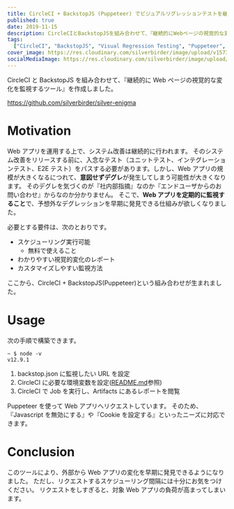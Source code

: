 ```yaml
---
title: CircleCI + BackstopJS (Puppeteer) でビジュアルリグレッションテストを継続的に監視する
published: true
date: 2019-11-15
description: CircleCIとBackstopJSを組み合わせて、『継続的にWebページの視覚的な変化を監視するツール』を作成しました。
tags:
  ["CircleCI", "BackstopJS", "Visual Regression Testing", "Puppeteer", "Test"]
cover_image: https://res.cloudinary.com/silverbirder/image/upload/v1573651959/backstopjs/backstopjs.png
socialMediaImage: https://res.cloudinary.com/silverbirder/image/upload/v1573651959/backstopjs/backstopjs.png
---
```


CircleCI と BackstopJS を組み合わせて、『継続的に Web ページの視覚的な変化を監視するツール』を作成しました。

https://github.com/silverbirder/silver-enigma

# Motivation

Web アプリを運用する上で、システム改善は継続的に行われます。
そのシステム改善をリリースする前に、入念なテスト（ユニットテスト、インテグレーションテスト、E2E テスト）をパスする必要があります。しかし、Web アプリの規模が大きくなるにつれて、**意図せずデグレ**が発生してしまう可能性が大きくなります。
そのデグレを気づくのが『社内部指摘』なのか『エンドユーザからのお問い合わせ』からなのか分かりません。
そこで、**Web アプリを定期的に監視すること**で、予想外なデグレッションを早期に発見できる仕組みが欲しくなりました。

必要とする要件は、次のとおりです。

- スケジューリング実行可能
  - 無料で使えること
- わかりやすい視覚的変化のレポート
- カスタマイズしやすい監視方法

ここから、CircleCI + BackstopJS(Puppeteer)という組み合わせが生まれました。

# Usage

次の手順で構築できます。

```shell
~ $ node -v
v12.9.1
```

1. backstop.json に監視したい URL を設定
2. CircleCI に必要な環境変数を設定([README.md](https://github.com/silverbirder/silver-enigma/blob/master/README.md)参照)
3. CircleCI で Job を実行し、Artifacts にあるレポートを閲覧

Puppeteer を使って Web アプリへリクエストしています。
そのため、『Javascript を無効にする』や『Cookie を設定する』といったニーズに対応できます。

# Conclusion

このツールにより、外部から Web アプリの変化を早期に発見できるようになりました。
ただし、リクエストするスケジューリング間隔には十分にお気をつけください。
リクエストをしすぎると、対象 Web アプリの負荷が高まってしまいます。
